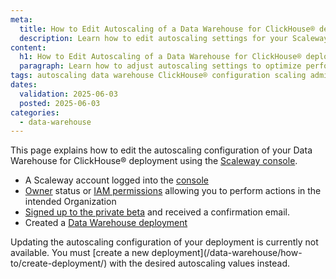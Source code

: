 ```yaml
---
meta:
  title: How to Edit Autoscaling of a Data Warehouse for ClickHouse® deployment
  description: Learn how to edit autoscaling settings for your Scaleway Data Warehouse for ClickHouse® deployment.
content:
  h1: How to Edit Autoscaling of a Data Warehouse for ClickHouse® deployment
  paragraph: Learn how to adjust autoscaling settings to optimize performance and cost for your Scaleway Data Warehouse for ClickHouse® deployment.
tags: autoscaling data warehouse ClickHouse® configuration scaling admin administrator node cpu memory update scaling
dates:
  validation: 2025-06-03
  posted: 2025-06-03
categories:
  - data-warehouse
---
```


This page explains how to edit the autoscaling configuration of your Data Warehouse for ClickHouse® deployment using the [Scaleway console](https://console.scaleway.com/).

<Macro id="requirements" />

- A Scaleway account logged into the [console](https://console.scaleway.com)
- [Owner](/iam/concepts/#owner) status or [IAM permissions](/iam/concepts/#permission) allowing you to perform actions in the intended Organization
- [Signed up to the private beta](https://www.scaleway.com/fr/betas/) and received a confirmation email.
- Created a [Data Warehouse deployment](/data-warehouse/how-to/create-deployment/)

<Message type="important">
Updating the autoscaling configuration of your deployment is currently not available. You must [create a new deployment](/data-warehouse/how-to/create-deployment/) with the desired autoscaling values instead. 
</Message>